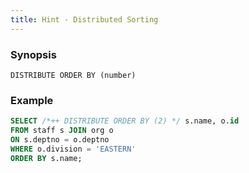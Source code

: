 ---
title: Hint - Distributed Sorting
---

### Synopsis

`DISTRIBUTE ORDER BY (number)`

### Example

```sql
SELECT /*++ DISTRIBUTE ORDER BY (2) */ s.name, o.id
FROM staff s JOIN org o
ON s.deptno = o.deptno
WHERE o.division = 'EASTERN'
ORDER BY s.name;
```